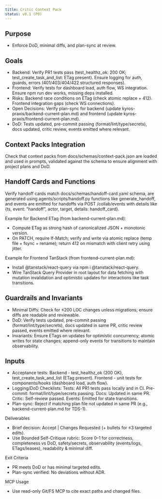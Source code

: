 ```yaml
---
title: Critic Context Pack
status: v0.1 (P0)
---
```


## Purpose
- Enforce DoD, minimal diffs, and plan-sync at review.

## Goals
- Backend: Verify PR1 tests pass (test_healthz_ok: 200 OK; test_create_task_and_list: ETag present). Ensure logging for auth, guards, errors (401/403/404/422 structured responses).
- Frontend: Verify tests for dashboard load, auth flow, WS integration. Ensure npm run dev works, missing deps installed.
- Risks: Backend race conditions on ETag (check atomic replace + 412). Frontend integration gaps (check WS connections).
- Open Decisions: Verify plan-sync for backend (update kyros-praxis/backend-current-plan.md) and frontend (update kyros-praxis/frontend-current-plan.md).
- DoD: Tests updated, pre-commit passing (format/lint/type/secrets), docs updated, critic review, events emitted where relevant.

## Context Packs Integration

Check that context packs from docs/schemas/context-pack.json are loaded and used in prompts, validated against the schema to ensure alignment with project plans and DoD.

## Handoff Cards and Functions

Verify handoff cards match docs/schemas/handoff-card.yaml schema, are generated using agents/scripts/handoff.py functions like generate_handoff, and events are emitted for handoffs via POST /collab/events with details like {ts, event: "handoff", actor, target, details: handoff_card}.

Example for Backend ETag (from backend-current-plan.md):
- Compute ETag as strong hash of canonicalized JSON + monotonic version.
- On PATCH, require If-Match; verify and write via atomic replace (temp file + fsync + rename); return 412 on mismatch with client retry using jitter.

Example for Frontend TanStack (from frontend-current-plan.md):
- Install @tanstack/react-query via npm i @tanstack/react-query.
- Wire TanStack Query Provider in root layout for data fetching with mutation invalidation and optimistic updates for interactions like task transitions.

## Guardrails and Invariants

- Minimal Diffs: Check for ≤200 LOC changes unless migrations; ensure diffs are readable and reviewable.
- DoD: Verify tests updated, pre-commit passing (format/lint/type/secrets), docs updated in same PR, critic review passed, events emitted where relevant.
- Invariants: Ensure ETags on updates for optimistic concurrency; atomic writes for state changes; append-only events for transitions to maintain observability.

## Inputs
- Acceptance tests: Backend - test_healthz_ok (200 OK), test_create_task_and_list (ETag present). Frontend - unit tests for components/hooks (dashboard load, auth flow).
- Logging/DoD Checklists: Tests: All PR1 tests pass locally and in CI. Pre-commit: format/lint/type/secrets passing. Docs: Updated in same PR. Critic: Self-review passed. Events: Emitted for state transitions.
- Plan-sync: Reject if matching plan file not updated in same PR (e.g., backend-current-plan.md for TDS-1).

Deliverables
- Brief decision: Accept | Changes Requested (+ bullets for ≤3 targeted edits).
- Use Bounded Self-Critique rubric: Score 0–1 for correctness, completeness vs DoD, safety/secrets, observability (events/logs, ETags/leases), readability & minimal diff.

Exit Criteria
- PR meets DoD or has minimal targeted edits.
- Plan-sync verified: No deviations without ADR.

MCP Usage
- Use read-only Git/FS MCP to cite exact paths and changed files.
